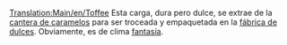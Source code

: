 [[Translation:Main/en/Toffee]]{{en/-}}
{{es/Carga| carga  = Caramelos
| imagen = ToffeeQuarry.png
| producida =[[Main/es/Cantera de caramelos|Cantera de caramelos]]
| aceptada  =[[Main/es/Fábrica de dulces|Fábrica de dulces]]
}}
Esta carga, dura pero dulce, se extrae de la [[Main/es/Cantera de caramelos|cantera de caramelos]] para ser troceada y empaquetada en la [[Main/es/Fábrica de dulces|fábrica de dulces]]. Obviamente, es de clima [[Main/es/fantasía|fantasía]].